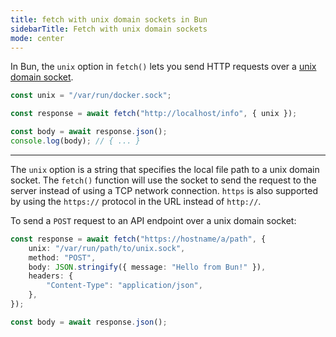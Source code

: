 ```yaml
---
title: fetch with unix domain sockets in Bun
sidebarTitle: Fetch with unix domain sockets
mode: center
---
```


In Bun, the `unix` option in `fetch()` lets you send HTTP requests over a [unix domain socket](https://en.wikipedia.org/wiki/Unix_domain_socket).

```ts fetch-unix.ts icon="/icons/typescript.svg"
const unix = "/var/run/docker.sock";

const response = await fetch("http://localhost/info", { unix });

const body = await response.json();
console.log(body); // { ... }
```

---

The `unix` option is a string that specifies the local file path to a unix domain socket. The `fetch()` function will use the socket to send the request to the server instead of using a TCP network connection. `https` is also supported by using the `https://` protocol in the URL instead of `http://`.

To send a `POST` request to an API endpoint over a unix domain socket:

```ts fetch-unix.ts icon="/icons/typescript.svg"
const response = await fetch("https://hostname/a/path", {
	unix: "/var/run/path/to/unix.sock",
	method: "POST",
	body: JSON.stringify({ message: "Hello from Bun!" }),
	headers: {
		"Content-Type": "application/json",
	},
});

const body = await response.json();
```
